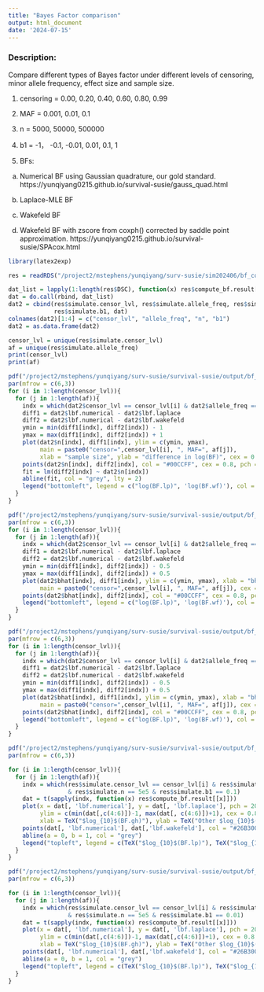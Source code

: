 ```yaml
---
title: "Bayes Factor comparison"
output: html_document
date: '2024-07-15'
---
```



### Description:

Compare different types of Bayes factor under different levels of censoring, minor allele frequency, effect size and sample size. 

1. censoring = 0.00, 0.20, 0.40, 0.60, 0.80, 0.99

2. MAF = 0.001, 0.01, 0.1

3. n = 5000, 50000, 500000

4. b1 = -1， -0.1, -0.01, 0.01, 0.1, 1

5. BFs: 

(a) Numerical BF using Gaussian quadrature, our gold standard. https://yunqiyang0215.github.io/survival-susie/gauss_quad.html

(b) Laplace-MLE BF

(c) Wakefeld BF

(d) Wakefeld BF with zscore from coxph() corrected by saddle point approximation. https://yunqiyang0215.github.io/survival-susie/SPAcox.html

```r
library(latex2exp)
```

```r
res = readRDS("/project2/mstephens/yunqiyang/surv-susie/sim202406/bf_comparison0712/res_bf.rds")
```


```r
dat_list = lapply(1:length(res$DSC), function(x) res$compute_bf.result[[x]])
dat = do.call(rbind, dat_list)
dat2 = cbind(res$simulate.censor_lvl, res$simulate.allele_freq, res$simulate.n, 
             res$simulate.b1, dat)
colnames(dat2)[1:4] = c("censor_lvl", "allele_freq", "n", "b1")
dat2 = as.data.frame(dat2)
```

```r
censor_lvl = unique(res$simulate.censor_lvl)
af = unique(res$simulate.allele_freq)
print(censor_lvl)
print(af)
```

```r
pdf("/project2/mstephens/yunqiyang/surv-susie/survival-susie/output/bf_different_n_large_b.pdf", width = 8, height = 18)
par(mfrow = c(6,3))
for (i in 1:length(censor_lvl)){
  for (j in 1:length(af)){
    indx = which(dat2$censor_lvl == censor_lvl[i] & dat2$allele_freq == af[j] & dat2$b1 == 1)
    diff1 = dat2$lbf.numerical - dat2$lbf.laplace
    diff2 = dat2$lbf.numerical - dat2$lbf.wakefeld
    ymin = min(diff1[indx], diff2[indx]) - 1
    ymax = max(diff1[indx], diff2[indx]) + 1
    plot(dat2$n[indx], diff1[indx], ylim = c(ymin, ymax),
         main = paste0("censor=",censor_lvl[i], ", MAF=", af[j]),
         xlab = "sample size", ylab = "difference in log(BF)", cex = 0.8, pch = 20)
    points(dat2$n[indx], diff2[indx], col = "#00CCFF", cex = 0.8, pch = 20)
    fit = lm(diff2[indx] ~ dat2$n[indx])
    abline(fit, col = "grey", lty = 2) 
    legend("bottomleft", legend = c("log(BF.lp)", 'log(BF.wf)'), col = c(1, "#00CCFF"), pch = 20, cex = 0.8)
  }
}
```

```r
pdf("/project2/mstephens/yunqiyang/surv-susie/survival-susie/output/bf_different_bhat_small_n.pdf", width = 8, height = 18)
par(mfrow = c(6,3))
for (i in 1:length(censor_lvl)){
  for (j in 1:length(af)){
    indx = which(dat2$censor_lvl == censor_lvl[i] & dat2$allele_freq == af[j] & dat2$n == 5e3)
    diff1 = dat2$lbf.numerical - dat2$lbf.laplace
    diff2 = dat2$lbf.numerical - dat2$lbf.wakefeld
    ymin = min(diff1[indx], diff2[indx]) - 0.5
    ymax = max(diff1[indx], diff2[indx]) + 0.5
    plot(dat2$bhat[indx], diff1[indx], ylim = c(ymin, ymax), xlab = "bhat", ylab = "difference in log(BF)",
         main = paste0("censor=",censor_lvl[i], ", MAF=", af[j]), cex = 0.8, pch = 20)
    points(dat2$bhat[indx], diff2[indx], col = "#00CCFF", cex = 0.8, pch = 20)
    legend("bottomleft", legend = c("log(BF.lp)", 'log(BF.wf)'), col = c(1, "#00CCFF"), pch = 20, cex = 0.8)
  }
}

```

```r
pdf("/project2/mstephens/yunqiyang/surv-susie/survival-susie/output/bf_different_bhat_large_n.pdf", width = 8, height = 18)
par(mfrow = c(6,3))
for (i in 1:length(censor_lvl)){
  for (j in 1:length(af)){
    indx = which(dat2$censor_lvl == censor_lvl[i] & dat2$allele_freq == af[j] & dat2$n == 5e5)
    diff1 = dat2$lbf.numerical - dat2$lbf.laplace
    diff2 = dat2$lbf.numerical - dat2$lbf.wakefeld
    ymin = min(diff1[indx], diff2[indx]) - 0.5
    ymax = max(diff1[indx], diff2[indx]) + 0.5
    plot(dat2$bhat[indx], diff1[indx], ylim = c(ymin, ymax), xlab = "bhat", ylab = "difference in log(BF)",
         main = paste0("censor=",censor_lvl[i], ", MAF=", af[j]), cex = 0.8, pch = 20)
    points(dat2$bhat[indx], diff2[indx], col = "#00CCFF", cex = 0.8, pch = 20)
    legend("bottomleft", legend = c("log(BF.lp)", 'log(BF.wf)'), col = c(1, "#00CCFF"), pch = 20, cex = 0.8)
  }
}

```


```r
pdf("/project2/mstephens/yunqiyang/surv-susie/survival-susie/output/bf_comparison_b_0.1_n_500000.pdf", width = 8, height = 18)
par(mfrow = c(6,3))

for (i in 1:length(censor_lvl)){
  for (j in 1:length(af)){
    indx = which(res$simulate.censor_lvl == censor_lvl[i] & res$simulate.allele_freq == af[j]
                 & res$simulate.n == 5e5 & res$simulate.b1 == 0.1)
    dat = t(sapply(indx, function(x) res$compute_bf.result[[x]]))
    plot(x = dat[, 'lbf.numerical'], y = dat[, 'lbf.laplace'], pch = 20, main = paste0("censor=",censor_lvl[i], ", MAF=", af[j]),
         ylim = c(min(dat[,c(4:6)])-1, max(dat[, c(4:6)])+1), cex = 0.8,
         xlab = TeX("$log_{10}$(BF.gh)"), ylab = TeX("Other $log_{10}$(BFs)"))
    points(dat[, 'lbf.numerical'], dat[,'lbf.wakefeld'], col = "#26B300", pch = 20, cex = 0.8)
    abline(a = 0, b = 1, col = "grey")
    legend("topleft", legend = c(TeX("$log_{10}$(BF.lp)"), TeX("$log_{10}$(BF.wf)")), col = c(1, "#26B300"), pch = 20, cex = 0.8)
  }
}
```

```r
pdf("/project2/mstephens/yunqiyang/surv-susie/survival-susie/output/bf_comparison_b_0.01_n_500000.pdf", width = 8, height = 18)
par(mfrow = c(6,3))

for (i in 1:length(censor_lvl)){
  for (j in 1:length(af)){
    indx = which(res$simulate.censor_lvl == censor_lvl[i] & res$simulate.allele_freq == af[j]
                 & res$simulate.n == 5e5 & res$simulate.b1 == 0.01)
    dat = t(sapply(indx, function(x) res$compute_bf.result[[x]]))
    plot(x = dat[, 'lbf.numerical'], y = dat[, 'lbf.laplace'], pch = 20, main = paste0("censor=",censor_lvl[i], ", MAF=", af[j]),
         ylim = c(min(dat[,c(4:6)])-1, max(dat[,c(4:6)])+1), cex = 0.8,
         xlab = TeX("$log_{10}$(BF.gh)"), ylab = TeX("Other $log_{10}$(BFs)"))
    points(dat[, 'lbf.numerical'], dat[,'lbf.wakefeld'], col = "#26B300", pch = 20, cex = 0.8)
    abline(a = 0, b = 1, col = "grey")
    legend("topleft", legend = c(TeX("$log_{10}$(BF.lp)"), TeX("$log_{10}$(BF.wf)")), col = c(1, "#26B300"), pch = 20, cex = 0.8)
  }
}
```

